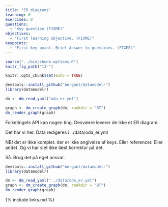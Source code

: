 ```yaml
---
title: "ER diagrams"
teaching: 0
exercises: 0
questions:
  - "Key question (FIXME)"
objectives:
  - "First learning objective. (FIXME)"
keypoints:
  - "First key point. Brief Answer to questions. (FIXME)"
---
```


```r
source("../bin/chunk-options.R")
knitr_fig_path("13-")
```

```r
knitr::opts_chunk$set(echo = TRUE)
```

```r
devtools::install_github("bergant/datamodelr")
library(datamodelr)

dm <- dm_read_yaml("oda_er.yml")

graph <- dm_create_graph(dm, rankdir = "BT")
dm_render_graph(graph)
```

Folketingets API kan nogen ting. 
Desværre leverer de ikke et ER diagram.

Det har vi her. Data redigeres i ../data/oda_er.yml

NB! det er ikke komplet. der er ikke angivelse af keys. Eller referencer.
Eller andet. Og vi har slet ikke læst korrektur på det.

Så. Brug det på eget ansvar.

```r
devtools::install_github("bergant/datamodelr")
library(datamodelr)

dm <- dm_read_yaml("../data/oda_er.yml")
graph <- dm_create_graph(dm, rankdir = "BT")
dm_render_graph(graph)
```

{% include links.md %}